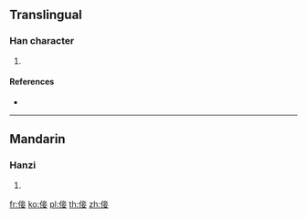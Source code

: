 {{character info/new}}
==Translingual==

===Han character===
{{Han char|rn=9|rad=人|as=08|sn=10|four=|canj=OYTV|ids=⿰亻妾}}

# {{defn|Han|sort=人08}}

====References====
* {{Han ref|kx=0109.171|hdz=10183.041|uh=503F|ud=20543}}

----

==Mandarin==

===Hanzi===
{{cmn-hanzi|pin=[[qie]]|wg=ch'ieh}}

# {{defn|lang=cmn|sort=人08}}

[[fr:倿]]
[[ko:倿]]
[[pl:倿]]
[[th:倿]]
[[zh:倿]]